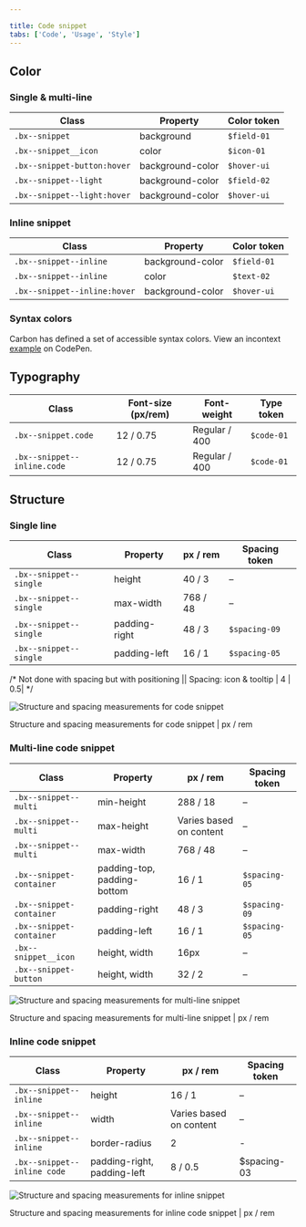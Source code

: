 ```yaml
---

title: Code snippet
tabs: ['Code', 'Usage', 'Style']
---
```


## Color

### Single & multi-line

| Class                        | Property         | Color token  |
| ---------------------------- | ---------------- | ------------ |
| `.bx--snippet`               | background       | `$field-01`  |
| `.bx--snippet__icon`         | color            | `$icon-01`   |
| `.bx--snippet-button:hover`  | background-color | `$hover-ui ` |
| `.bx--snippet--light`        | background-color | `$field-02`  |
| `.bx--snippet--light:hover`  | background-color | `$hover-ui`  |

### Inline snippet

| Class                        | Property         | Color token  |
| ---------------------------- | ---------------- | ----------   |
| `.bx--snippet--inline`       | background-color | `$field-01`  |
| `.bx--snippet--inline`       | color            | `$text-02 `  |
| `.bx--snippet--inline:hover` | background-color | `$hover-ui`  |

### Syntax colors

Carbon has defined a set of accessible syntax colors. View an incontext [example](https://codepen.io/team/carbon/full/eKMBLw/) on CodePen.

## Typography

| Class                       | Font-size (px/rem)    | Font-weight   | Type token  |
| --------------------------- | --------------------- | ------------- | ----------- |
| `.bx--snippet.code`         | 12 / 0.75             | Regular / 400 | `$code-01 ` |
| `.bx--snippet--inline.code` | 12 / 0.75             | Regular / 400 | `$code-01 ` |

## Structure

### Single line

| Class                  | Property      | px / rem   | Spacing token |
| ---------------------- | ------------- | ---------- | ------------- |
| `.bx--snippet--single` | height        | 40 / 3     | –             |
| `.bx--snippet--single` | max-width     | 768 / 48   | –             |
| `.bx--snippet--single` | padding-right | 48 / 3     | `$spacing-09` |
| `.bx--snippet--single` | padding-left  | 16 / 1     | `$spacing-05` |

/* Not done with spacing but with positioning
|| Spacing: icon & tooltip | 4 | 0.5| */

![Structure and spacing measurements for code snippet](images/code-snippet-style-1.png)

<Caption>
    Structure and spacing measurements for code snippet | px / rem
</Caption>

### Multi-line code snippet

| Class                                        | Property                    | px / rem                          | Spacing token |
| -------------------------------------------- | --------------------------- | --------------------------------- | ------------- |
| `.bx--snippet--multi`                        | min-height                  | 288 / 18                          | –             |
| `.bx--snippet--multi`                        | max-height                  | Varies based on content           | –             |
| `.bx--snippet--multi`                        | max-width                   | 768 / 48                          | –             |
| `.bx--snippet-container`                     | padding-top, padding-bottom | 16 / 1                            | `$spacing-05` |
| `.bx--snippet-container`                     | padding-right               | 48 / 3                            | `$spacing-09` |
| `.bx--snippet-container`                     | padding-left                | 16 / 1                            | `$spacing-05` |
| `.bx--snippet__icon`                         | height, width               | 16px                              | –             |
| `.bx--snippet-button`                        | height, width               | 32 / 2                            | –             |

![Structure and spacing measurements for multi-line snippet](images/code-snippet-style-2.png)

<Caption>
    Structure and spacing measurements for multi-line snippet | px / rem
</Caption>

### Inline code snippet

| Class                       | Property                    | px / rem                | Spacing token |
| --------------------------- | --------------------------- | ----------------------- | ------------- |
| `.bx--snippet--inline`      | height                      | 16 / 1                  | –             |
| `.bx--snippet--inline`      | width                       | Varies based on content | –             |
| `.bx--snippet--inline`      | border-radius               | 2                       | -             |
| `.bx--snippet--inline code` | padding-right, padding-left | 8 / 0.5                 | $spacing-03   |

![Structure and spacing measurements for inline snippet](images/code-snippet-style-3.png)

<Caption>
    Structure and spacing measurements for inline code snippet | px / rem
</Caption>